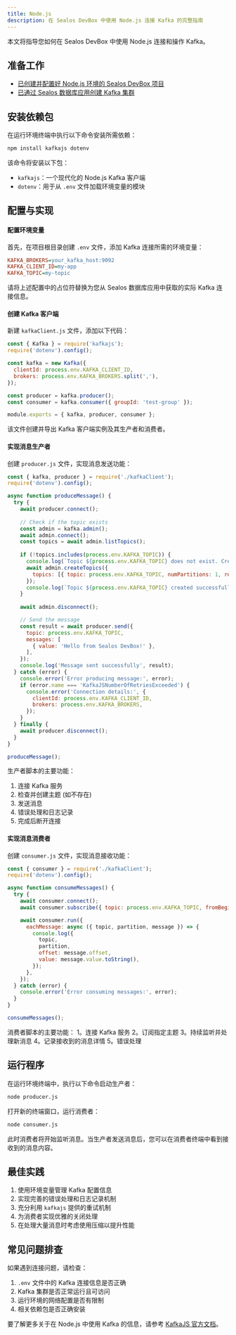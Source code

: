 ```yaml
---
title: Node.js
description: 在 Sealos DevBox 中使用 Node.js 连接 Kafka 的完整指南
---
```


本文将指导您如何在 Sealos DevBox 中使用 Node.js 连接和操作 Kafka。

## 准备工作

- [已创建并配置好 Node.js 环境的 Sealos DevBox 项目](/docs/guides/fundamentals/create-a-project)
- [已通过 Sealos 数据库应用创建 Kafka 集群](./)

## 安装依赖包

在运行环境终端中执行以下命令安装所需依赖：

```bash
npm install kafkajs dotenv
```

该命令将安装以下包：
- `kafkajs`：一个现代化的 Node.js Kafka 客户端
- `dotenv`：用于从 `.env` 文件加载环境变量的模块

## 配置与实现

<div className='fd-steps [&_h4]:fd-step'>

#### 配置环境变量

首先，在项目根目录创建 `.env` 文件，添加 Kafka 连接所需的环境变量：

```ini title=".env"
KAFKA_BROKERS=your_kafka_host:9092
KAFKA_CLIENT_ID=my-app
KAFKA_TOPIC=my-topic
```

请将上述配置中的占位符替换为您从 Sealos 数据库应用中获取的实际 Kafka 连接信息。

#### 创建 Kafka 客户端

新建 `kafkaClient.js` 文件，添加以下代码：

```javascript
const { Kafka } = require('kafkajs');
require('dotenv').config();

const kafka = new Kafka({
  clientId: process.env.KAFKA_CLIENT_ID,
  brokers: process.env.KAFKA_BROKERS.split(','),
});

const producer = kafka.producer();
const consumer = kafka.consumer({ groupId: 'test-group' });

module.exports = { kafka, producer, consumer };
```

该文件创建并导出 Kafka 客户端实例及其生产者和消费者。

#### 实现消息生产者

创建 `producer.js` 文件，实现消息发送功能：

```javascript
const { kafka, producer } = require('./kafkaClient');
require('dotenv').config();

async function produceMessage() {
  try {
    await producer.connect();
    
    // Check if the topic exists
    const admin = kafka.admin();
    await admin.connect();
    const topics = await admin.listTopics();
    
    if (!topics.includes(process.env.KAFKA_TOPIC)) {
      console.log(`Topic ${process.env.KAFKA_TOPIC} does not exist. Creating it...`);
      await admin.createTopics({
        topics: [{ topic: process.env.KAFKA_TOPIC, numPartitions: 1, replicationFactor: 1 }]
      });
      console.log(`Topic ${process.env.KAFKA_TOPIC} created successfully.`);
    }
    
    await admin.disconnect();

    // Send the message
    const result = await producer.send({
      topic: process.env.KAFKA_TOPIC,
      messages: [
        { value: 'Hello from Sealos DevBox!' },
      ],
    });
    console.log('Message sent successfully', result);
  } catch (error) {
    console.error('Error producing message:', error);
    if (error.name === 'KafkaJSNumberOfRetriesExceeded') {
      console.error('Connection details:', {
        clientId: process.env.KAFKA_CLIENT_ID,
        brokers: process.env.KAFKA_BROKERS,
      });
    }
  } finally {
    await producer.disconnect();
  }
}

produceMessage();
```

生产者脚本的主要功能：

1. 连接 Kafka 服务
2. 检查并创建主题 (如不存在)
3. 发送消息
4. 错误处理和日志记录
5. 完成后断开连接

#### 实现消息消费者

创建 `consumer.js` 文件，实现消息接收功能：

```javascript
const { consumer } = require('./kafkaClient');
require('dotenv').config();

async function consumeMessages() {
  try {
    await consumer.connect();
    await consumer.subscribe({ topic: process.env.KAFKA_TOPIC, fromBeginning: true });

    await consumer.run({
      eachMessage: async ({ topic, partition, message }) => {
        console.log({
          topic,
          partition,
          offset: message.offset,
          value: message.value.toString(),
        });
      },
    });
  } catch (error) {
    console.error('Error consuming messages:', error);
  }
}

consumeMessages();
```

消费者脚本的主要功能：
1。连接 Kafka 服务
2。订阅指定主题
3。持续监听并处理新消息
4。记录接收到的消息详情
5。错误处理

</div>

## 运行程序

在运行环境终端中，执行以下命令启动生产者：

```bash
node producer.js
```

打开新的终端窗口，运行消费者：

```bash
node consumer.js
```

此时消费者将开始监听消息。当生产者发送消息后，您可以在消费者终端中看到接收到的消息内容。

## 最佳实践

1. 使用环境变量管理 Kafka 配置信息
2. 实现完善的错误处理和日志记录机制
3. 充分利用 `kafkajs` 提供的重试机制
4. 为消费者实现优雅的关闭处理
5. 在处理大量消息时考虑使用压缩以提升性能

## 常见问题排查

如果遇到连接问题，请检查：

1. `.env` 文件中的 Kafka 连接信息是否正确
2. Kafka 集群是否正常运行且可访问
3. 运行环境的网络配置是否有限制
4. 相关依赖包是否正确安装

要了解更多关于在 Node.js 中使用 Kafka 的信息，请参考 [KafkaJS 官方文档](https://kafka.js.org/)。
